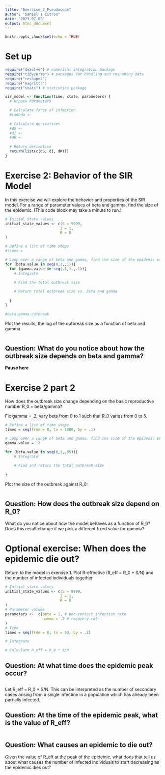 ```yaml
---
title: "Exercise_2_Pseudocode"
author: "Daniel T Citron"
date: '2023-07-09'
output: html_document
---
```


```r
knitr::opts_chunk$set(echo = TRUE)
```

# Set up
```r
require("deSolve") # numerical integration package
require("tidyverse") # packages for handling and reshaping data
require("reshape2")
require("magrittr")
require("stats") # statistics package
```

```r
sir_model <- function(time, state, parameters) {
  # Unpack Parameters

  # Calculate force of infection
  #lambda <- 
  
  # Calculate derivatives
  #dS <-
  #dI <- 
  #dR <- 
  
  # Return derivative
  return(list(c(dS, dI, dR)))
}
```


# Exercise 2: Behavior of the SIR Model

In this exercise we will explore the behavior and properties of the SIR model. For a range of parameter values of beta and gamma, find the size of the epidemic. (This code block may take a minute to run.)
```r
# Initial state values
initial_state_values <- c(S = 9999,
                         I = 1,
                         R = 0
)

# Define a list of time steps 
#times = 

# Loop over a range of beta and gamma, find the size of the epidemic each time
for (beta.value in seq(0,1,.1)){
  for (gamma.value in seq(.1,1.,.1)){
    # Integrate
    
    # Find the total outbreak size

    # Return total outbreak size vs. beta and gamma
    
  }
}

#beta.gamma.outbreak

```

Plot the results, the log of the outbreak size as a function of beta and gamma.
```r

```


## Question: What do you notice about how the outbreak size depends on beta and gamma?

**Pause here**

# Exercise 2 part 2

How does the outbreak size change depending on the basic reproductive number R_0 = beta/gamma?

Fix gamma = .2, vary beta from 0 to 1 such that R_0 varies from 0 to 5.
```r
# Define a list of time steps 
times = seq(from = 0, to = 1000, by = .1)

# Loop over a range of beta and gamma, find the size of the epidemic each time
gamma.value = .2

for (beta.value in seq(0,1,.05)){
    # Integrate
    
    # Find and return the total outbreak size
  
}
```
Plot the size of the outbreak against R_0:
```r

```

## Question: How does the outbreak size depend on R_0?
What do you notice about how the model behaves as a function of R_0? Does this result change if we pick a different fixed value for gamma?


# Optional exercise: When does the epidemic die out?

Return to the model in exercise 1. Plot R-effective (R_eff = R_0 * S/N) and the number of infected individuals together

```r

# Initial state values
initial_state_values <- c(S = 9999,
                         I = 1,
                         R = 0
)
# Parameter values
parameters <-  c(beta = 1, # per-contact infection rate
                 gamma = .2 # recovery rate
)
# Time
times = seq(from = 0, to = 50, by = .1)

# Integrate

# Calculate R_eff = R_0 * S/N
```

## Question: At what time does the epidemic peak occur?
```r

```

Let R_eff = R_0 * S/N. This can be interpreted as the number of secondary cases arising from a single infection in a population which has already been partially infected.

## Question: At the time of the epidemic peak, what is the value of R_eff?
```r

```

## Question: What causes an epidemic to die out?

Given the value of R_eff at the peak of the epidemic, what does that tell us about what causes the number of infected individuals to start decreasing as the epidemic dies out?
